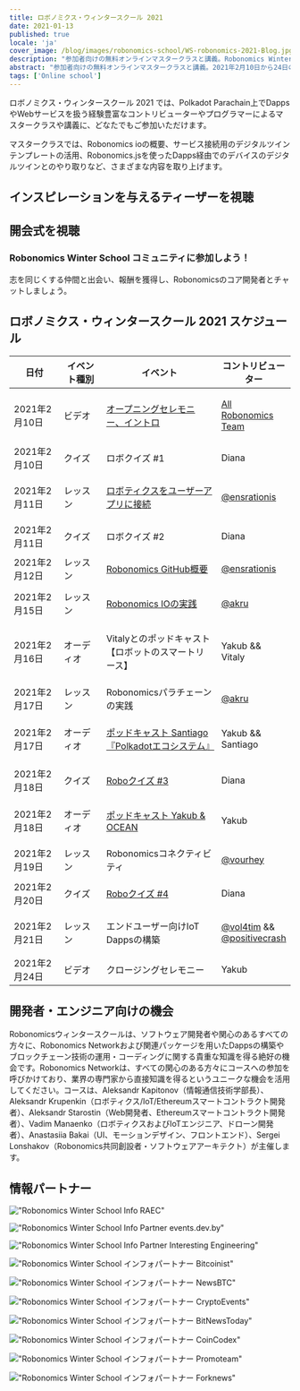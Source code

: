 ```yaml
---
title: ロボノミクス・ウィンタースクール 2021
date: 2021-01-13
published: true
locale: 'ja'
cover_image: /blog/images/robonomics-school/WS-robonomics-2021-Blog.jpg
description: "参加者向けの無料オンラインマスタークラスと講義。Robonomics Winter School 2021（2月10日から24日）の期間中、Polkadot Parachain上でIoT向けのDappsやWebサービスの構築に挑戦しよう。"
abstract: "参加者向けの無料オンラインマスタークラスと講義。2021年2月10日から24日のRobonomics Winter Schoolの期間中、Polkadot Parachain上でIoT向けのDappsやWebサービスの構築に挑戦しよう。"
tags: ['Online school']
---
```


<PostExpiredInfo/>

ロボノミクス・ウィンタースクール 2021 では、Polkadot Parachain上でDappsやWebサービスを扱う経験豊富なコントリビューターやプログラマーによるマスタークラスや講義に、どなたでもご参加いただけます。

マスタークラスでは、Robonomics ioの概要、サービス接続用のデジタルツインテンプレートの活用、Robonomics.jsを使ったDapps経由でのデバイスのデジタルツインとのやり取りなど、さまざまな内容を取り上げます。

## インスピレーションを与えるティーザーを視聴

<section class="animate-inside">

<YouTube id="https://youtu.be/RbNJ4ozUGXE" posterQuality="max"/>

</section>

## 開会式を視聴

<section class="animate-inside">

<YouTube id="https://youtu.be/kQaSwNYHJQ8E" posterQuality="max"/>

</section>

<section class="animate-inside">
<TextCard icon="/icons/icon-forum.png" link="https://discord.gg/5UWNGNaAUf">

### Robonomics Winter School コミュニティに参加しよう！
志を同じくする仲間と出会い、報酬を獲得し、Robonomicsのコア開発者とチャットしましょう。

</TextCard>
</section>

## ロボノミクス・ウィンタースクール 2021 スケジュール

<table class="mobile fullwidth">
<thead>
<tr>
<th style="width:110px">日付</th>
<th style="width:110px">イベント種別</th>
<th style="min-width:190px">イベント</th>
<th>コントリビューター</th>
</tr>
</thead>
<tbody>

<tr>
<td data-th="THE OPENING CEREMONY">2021年2月10日</td>
<td>ビデオ</td>
<td data-th="Watch the video:">

[オープニングセレモニー、イントロ](https://wiki.robonomics.network/docs/wschool2021-intro)

</td>
<td data-th="Contributors:">

[All Robonomics Team](https://github.com/airalab)

</td>
</tr>

<tr>
<td data-th="ROBO QUIZ #1">2021年2月10日</td>
<td>クイズ</td>
<td>ロボクイズ #1</td>
<td data-th="Contributors:">Diana</td>
</tr>

<tr>
<td data-th="CONNECT ROBOTICS TO USER APP">2021年2月11日</td>
<td>レッスン</td>
<td data-th="Go throw the lesson:">

[ロボティクスをユーザーアプリに接続](https://wiki.robonomics.network/docs/wschool2021-connect-robotics-to-user-app/)

</td>
<td data-th="Contributor:">

[@ensrationis](https://github.com/ensrationis)

</td>
</tr>

<tr>
<td data-th="ROBO QUIZ #2">2021年2月11日</td>
<td>クイズ</td>
<td>ロボクイズ #2</td>
<td data-th="Contributors:">Diana</td>
</tr>

<tr>
<td data-th="ROBONOMICS GITHUB OVERVIEW">2021年2月12日</td>
<td>レッスン</td>
<td data-th="Go throw the lesson:">

[Robonomics GitHub概要](https://wiki.robonomics.network/docs/wschool2021-robonomics-github-overview)

</td>
<td data-th="Contributor:">

[@ensrationis](https://github.com/ensrationis)

</td>
</tr>

<tr>
<td data-th="ROBONOMICS IO IN PRACTICE">2021年2月15日</td>
<td>レッスン</td>
<td data-th="Go throw the lesson:">

[Robonomics IOの実践](https://wiki.robonomics.network/docs/wschool2021-robonomics-io-in-practice)

</td>
<td data-th="Contributor:">

[@akru](https://github.com/akru)

</td>
</tr>

<tr>
<td data-th="PODCAST with Vitaly [Smart-lease of Robots]">2021年2月16日</td>
<td>オーディオ</td>
<td data-th="Audio on Youtube:">

Vitalyとのポッドキャスト【ロボットのスマートリース】

</td>
<td data-th="Contributor:">Yakub && Vitaly</td>
</tr>


<tr>
<td data-th="ROBONOMICS PARACHAIN IN PRACTICE">2021年2月17日</td>
<td>レッスン</td>
<td>Robonomicsパラチェーンの実践</td>
<td data-th="Contributor:">

[@akru](https://github.com/akru)

</td>
</tr>

<tr>
<td data-th="PODCAST with Santiago 'Polkadot ecosystem'">2021年2月17日</td>
<td>オーディオ</td>
<td data-th="Audio on Youtube:">

[ポッドキャスト Santiago『Polkadotエコシステム』](https://url.today/74)

</td>
<td data-th="Contributors:">Yakub && Santiago</td>
</tr>


<tr>
<td data-th="ROBO QUIZ #3">2021年2月18日</td>
<td>クイズ</td>
<td data-th="Join in Discord:">

[Roboクイズ #3](https://discord.gg/5UWNGNaAUf)

</td>
<td data-th="Contributors:">Diana</td>
</tr>

<tr>
<td data-th="PODCAST with Yakub & OCEAN">2021年2月18日</td>
<td>オーディオ</td>
<td>

[ポッドキャスト Yakub & OCEAN](https://url.today/75)

</td>
<td data-th="Contributors:">Yakub</td>
</tr>


<tr>
<td data-th="ROBONOMICS CONNECTIVITY">2021年2月19日</td>
<td>レッスン</td>
<td>Robonomicsコネクティビティ</td>
<td data-th="Contributor:">

[@vourhey](https://github.com/Vourhey)

</td>
</tr>

<tr>
<td data-th="ROBO QUIZ #4">2021年2月20日</td>
<td>クイズ</td>
<td data-th="Join in Discord:">

[Roboクイズ #4](https://discord.gg/5UWNGNaAUf)

</td>
<td data-th="Contributors:">Diana</td>
</tr>


<tr>
<td data-th="BUILD IOT DAPPS FOR END USERS">2021年2月21日</td>
<td>レッスン</td>
<td>エンドユーザー向けIoT Dappsの構築</td>
<td data-th="Contributors:">

[@vol4tim](https://github.com/vol4tim) && [@positivecrash](https://github.com/positivecrash)

</td>
</tr>

<tr>
<td data-th="CLOSING CEREMONY">2021年2月24日</td>
<td>ビデオ</td>
<td>クロージングセレモニー</td>
<td data-th="Contributors:">Yakub</td>
</tr>

</tbody>
</table>


## 開発者・エンジニア向けの機会

Robonomicsウィンタースクールは、ソフトウェア開発者や関心のあるすべての方々に、Robonomics Networkおよび関連パッケージを用いたDappsの構築やブロックチェーン技術の運用・コーディングに関する貴重な知識を得る絶好の機会です。Robonomics Networkは、すべての関心のある方々にコースへの参加を呼びかけており、業界の専門家から直接知識を得るというユニークな機会を活用してください。コースは、Aleksandr Kapitonov（情報通信技術学部長）、Aleksandr Krupenkin（ロボティクス/IoT/Ethereumスマートコントラクト開発者）、Aleksandr Starostin（Web開発者、Ethereumスマートコントラクト開発者）、Vadim Manaenko（ロボティクスおよびIoTエンジニア、ドローン開発者）、Anastasiia Bakai（UI、モーションデザイン、フロントエンド）、Sergei Lonshakov（Robonomics共同創設者・ソフトウェアアーキテクト）が主催します。


## 情報パートナー

<section class="grid-4 animate-inside">

<TextCard orientation="vertical" link="https://raec.ru" classList="pin">

!["Robonomics Winter School Info RAEC"](/blog/images/robonomics-school/raec.png)

</TextCard>

<TextCard orientation="vertical" link="https://events.dev.by/robonomics-winter-school">

!["Robonomics Winter School Info Partner events.dev.by"](/blog/images/robonomics-school/dev-logo-brand.png)

</TextCard>

<TextCard orientation="vertical" link="https://interestingengineering.com/events/robonomics-winter-school-2021">

!["Robonomics Winter School Info Partner Interesting Engineering"](/blog/images/robonomics-school/interestingengineering.png)

</TextCard>

<TextCard orientation="vertical" link="https://bitcoinist.com/robonomics-winter-school-2021-master-classes-and-lectures-open-for-attendees/">

!["Robonomics Winter School インフォパートナー Bitcoinist"](/blog/images/robonomics-school/bitcoinist.png)

</TextCard>

<TextCard orientation="vertical" link="https://www.newsbtc.com/press-releases/robonomics-winter-school-2021-master-classes-and-lectures-open-for-attendees/">

!["Robonomics Winter School インフォパートナー NewsBTC"](/blog/images/robonomics-school/newsbtc.jpg)

</TextCard>

<TextCard orientation="vertical" link="https://cryptoevents.global/">

!["Robonomics Winter School インフォパートナー CryptoEvents"](/blog/images/robonomics-school/cryptoevents-logo.png)

</TextCard>

<TextCard orientation="vertical" link="https://bitnewstoday.com">

!["Robonomics Winter School インフォパートナー BitNewsToday"](/blog/images/robonomics-school/BNT.png)

</TextCard>

<TextCard orientation="vertical" link="https://coincodex.com/">

!["Robonomics Winter School インフォパートナー CoinCodex"](/blog/images/robonomics-school/coincodex.png)

</TextCard>

<TextCard orientation="vertical" link="https://www.youtube.com/channel/UCrvyFYM29oQ-EAejZgYqmWA">

!["Robonomics Winter School インフォパートナー Promoteam"](/blog/images/robonomics-school/Promoteam.png)

</TextCard>

<TextCard orientation="'vertical'" link="https://forknews.io/">

!["Robonomics Winter School インフォパートナー Forknews"](/blog/images/robonomics-school/forknews_io.png)

</TextCard>

</section>
